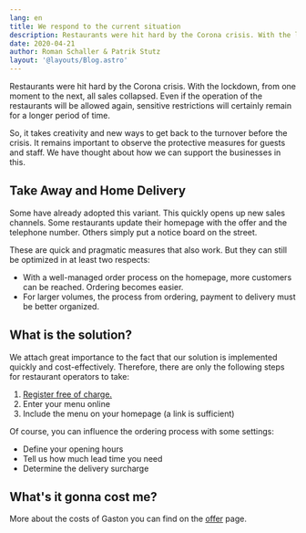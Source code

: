 ```yaml
---
lang: en
title: We respond to the current situation
description: Restaurants were hit hard by the Corona crisis. With the lockdown, all sales disappeared from one moment to the next. Gaston helps with Take Away and or Delivery to serve the guests anyway.
date: 2020-04-21
author: Roman Schaller & Patrik Stutz
layout: '@layouts/Blog.astro'
---
```


Restaurants were hit hard by the Corona crisis. With the lockdown, from one moment to the next, all sales collapsed. Even if the operation of the restaurants will be allowed again, sensitive restrictions will certainly remain for a longer period of time.

So, it takes creativity and new ways to get back to the turnover before the crisis. It remains important to observe the protective measures for guests and staff. We have thought about how we can support the businesses in this.

## Take Away and Home Delivery

Some have already adopted this variant. This quickly opens up new sales channels. Some restaurants update their homepage with the offer and the telephone number. Others simply put a notice board on the street.

These are quick and pragmatic measures that also work. But they can still be optimized in at least two respects:

- With a well-managed order process on the homepage, more customers can be reached. Ordering becomes easier.
- For larger volumes, the process from ordering, payment to delivery must be better organized.

## What is the solution?

We attach great importance to the fact that our solution is implemented quickly and cost-effectively. Therefore, there are only the following steps for restaurant operators to take:

1. [Register free of charge.](/en/prices/)
2. Enter your menu online
3. Include the menu on your homepage (a link is sufficient)

Of course, you can influence the ordering process with some settings:

- Define your opening hours
- Tell us how much lead time you need
- Determine the delivery surcharge

## What's it gonna cost me?

More about the costs of Gaston you can find on the [offer](/en/prices/) page.
